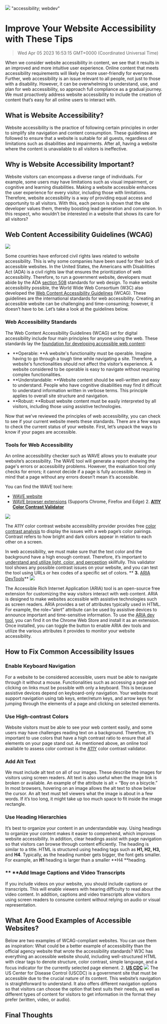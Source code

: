![](https://uploads-ssl.webflow.com/6143afec68f555387049efb3/63ea5b0b37a19b482127e806_WebAccessibility_7b9d1fdc747010c801ee6388834b9d5b_2000.jpeg)
"accessibility; webdev"
# Improve Your Website Accessibility with These Tips
> Wed Apr 05 2023 16:53:15 GMT+0000 (Coordinated Universal Time)

When we consider website accessibility in content, we see that it results in an improved and more intuitive user experience. Online content that meets accessibility requirements will likely be more user-friendly for everyone. Further, web accessibility is an issue relevant to all people, not just to those with a disability. However, it can be overwhelming to understand, use, and plan for web accessibility, so approach full compliance as a gradual journey. We must proactively address website accessibility to include the creation of content that’s easy for all online users to interact with.

## What is Website Accessibility?
Website accessibility is the practice of following certain principles in order to simplify site navigation and content consumption. These guidelines are followed to ensure that a website is suitable for all guests, regardless of limitations such as disabilities and impairments. After all, having a website where the content is unavailable to all visitors is ineffective.

## Why is Website Accessibility Important?
Website visitors can encompass a diverse range of individuals. For example, some users may have limitations such as visual impairment, or cognitive and learning disabilities. Making a website accessible enhances the user experience for every visitor, including those with limitations. Therefore, website accessibility is a way of providing equal access and opportunity to all visitors. With this, each person is shown that the site developer values them, thereby boosting lead generation and conversion. In this respect, who wouldn’t be interested in a website that shows its care for all visitors?

## Web Content Accessibility Guidelines (WCAG)

![](https://uploads-ssl.webflow.com/6143afec68f555387049efb3/63ea5b0c37a19b20e227e80b_image3_306b684056fcc7e92b34ffad4a260867_800.png)

Some countries have enforced civil rights laws related to website accessibility. This is why some companies have been sued for their lack of accessible websites. In the United States, the Americans with Disabilities Act (ADA) is a civil rights law that ensures the prioritization of web accessibility. Therefore, to run a government website, developers must abide by the ADA <a href="https://www.epa.gov/accessibility/what-section-508" target="_blank" rel="noopener noreferrer">section 508</a> standards for web design.
To make website accessibility possible, the World Wide Web Consortium (W3C) also developed the <a href="https://www.w3.org/WAI/standards-guidelines/wcag/" target="_blank" rel="noopener noreferrer">Web Content Accessibility Guidelines</a> (WCAG). These guidelines are the international standards for web accessibility. Creating an accessible website can be challenging and time-consuming; however, it doesn’t have to be. Let’s take a look at the guidelines below.

### Web Accessibility Standards
The Web Content Accessibility Guidelines (WCAG) set for digital accessibility include four main principles for anyone using the web. These standards lay the <a href="https://www.w3.org/TR/WCAG21/" target="_blank" rel="noopener noreferrer">foundation for developing accessible web content</a>:
- **Operable: **A website's functionality must be operable. Imagine having to go through a tough time while navigating a site. Therefore, a website's functionalities should not affect the visitor’s experience. A website considered to be operable is easy to navigate without requiring complex functionalities.
- **Understandable: **Website content should be well-written and easy to understand. People who have cognitive disabilities may find it difficult to understand information written in verbose terms. This principle applies to overall site structure and navigation.
- **Robust: **Robust website content must be easily interpreted by all visitors, including those using assistive technologies.

Now that we’ve reviewed the principles of web accessibility, you can check to see if your current website meets these standards. There are a few ways to check the current status of your website. First, let’s unpack the ways to know if your pages are accessible.

### Tools for Web Accessibility

An online accessibility checker such as WAVE allows you to evaluate your website’s accessibility. The WAVE tool will generate a report showing the page's errors or accessibility problems. However, the evaluation tool only checks for errors; it cannot decide if a page is fully accessible. Keep in mind that a page without any errors doesn’t mean it’s accessible.

You can find the WAVE tool here:
- <a href="https://wave.webaim.org/" target="_blank" rel="noopener noreferrer">WAVE website</a>
- <a href="https://wave.webaim.org/extension/" target="_blank" rel="noopener noreferrer">WAVE browser extensions</a> (Supports Chrome, Firefox and Edge)
      2. **<a href="https://color.a11y.com/?wc3" target="_blank" rel="noopener noreferrer">A11Y Color Contrast Validator</a>**

![](https://uploads-ssl.webflow.com/6143afec68f555387049efb3/63ea5b0c37a19b0f7727e809_image6_475b913196548316e220706c02ad79ed_800.png)

The A11Y color contrast website accessibility provider provides free <a href="https://color.a11y.com/" target="_blank" rel="noopener noreferrer">color contrast analysis</a> to display the issues with a web page’s color pairings. Contrast refers to how bright and dark colors appear in relation to each other on a screen.

In web accessibility, we must make sure that the text color and the background have a high enough contrast. Therefore, it’s important to <a href="https://code.pieces.app/blog/choosing-colors-in-user-interface-design" target="_blank" rel="noopener noreferrer">understand and utilize light, color, and perception</a> skillfully. This validator tool shows any possible contrast issues on your website, and you can test the tool using URLs or hex codes of a specific set of colors.
**    **3.** <a href="https://chrome.google.com/webstore/detail/aria-devtools/dneemiigcbbgbdjlcdjjnianlikimpck?hl=en" target="_blank" rel="noopener noreferrer">ARIA DevTools</a>**
![](https://uploads-ssl.webflow.com/6143afec68f555387049efb3/63ea5b0c37a19b2c3227e80a_image2_5fd862a44ad5844012a2c6171e53ef19_800.png)

The Accessible Rich Internet Application (ARIA) tool is an open-source free extension for customizing the way visitors interact with web content. ARIA is designed to make websites accessible with assistive technologies such as screen readers.
ARIA provides a set of attributes typically used in HTML. For example, the role=”alert” attribute can be used by assistive devices to announce important and time-sensitive information.
To use the <a href="https://chrome.google.com/webstore/detail/aria-devtools/dneemiigcbbgbdjlcdjjnianlikimpck?hl=en" target="_blank" rel="noopener noreferrer">ARIA dev tool</a>, you can find it on the Chrome Web Store and install it as an extension. Once installed, you can toggle the button to enable ARIA dev tools and utilize the various attributes it provides to monitor your website accessibility.

## **How to Fix Common Accessibility Issues**
### Enable Keyboard Navigation
For a website to be considered accessible, users must be able to navigate through it without a mouse. Functionalities such as accessing a page and clicking on links must be possible with only a keyboard. This is because assistive devices depend on keyboard-only navigation. Your website must support navigation using tab keys, enter/return keys, and arrow keys for jumping through the elements of a page and clicking on selected elements.

### Use High-contrast Colors
Website visitors must be able to see your web content easily, and some users may have challenges reading text on a background. Therefore, it’s important to use colors that have a high contrast ratio to ensure that all elements on your page stand out. As mentioned above, an online tool available to assess color contrast is the <a href="https://color.a11y.com/" target="_blank" rel="noopener noreferrer">A11Y</a> color contrast validator.

### Add Alt Text
We must include alt text on all of our images. These describe the images for visitors using screen readers. Alt text is also useful when the image link is broken or available. An example of the attribute is alt = “Boy on a bicycle.” In most browsers, hovering on an image allows the alt text to show below the cursor.
An alt text must tell viewers what the image is about in a few words. If it’s too long, it might take up too much space to fit inside the image rectangle.

### Use Heading Hierarchies
It’s best to organize your content in an understandable way. Using headings to organize your content makes it easier to comprehend, which improves website accessibility. In addition, clear headings assist with page navigation so that visitors can browse through content efficiently.
The heading is similar to a title. HTML is structured using heading tags such as **H1, H2, H3,** and **H4**. Typically, as the heading number gets bigger, the font gets smaller. For example, an **H1** heading is larger than a smaller **H4 **heading.

### ** **Add Image Captions and Video Transcripts
If you include videos on your website, you should include captions or transcripts. This will enable viewers with hearing difficulty to read about the video content. In addition, captions and video transcripts allow visitors using screen readers to consume content without relying on audio or visual representation.

## **What Are Good Examples of Accessible Websites?**
Below are two examples of WCAG-compliant websites. You can use them as inspiration:
What could be a better example of accessibility than the official agency website that wrote the accessibility standards? W3C has everything an accessible website should, including well-structured HTML with clear tags to denote structure, color contrast, simple language, and a focus indicator for the currently selected page element.
     2. **<a href="https://www.cdc.gov/" target="_blank" rel="noopener noreferrer">US CDC</a>**
![](https://uploads-ssl.webflow.com/6143afec68f555387049efb3/63ea5b0d37a19bc18427e80d_image5_ede7d428cfbab31cc3230557cec9a11d_800.png)
The US Center for Disease Control (USCDC)  is a government site that must be accessible due to the crucial nature of its content. This website’s navigation is straightforward to understand. It also offers different navigation options so that visitors can choose the option that best suits their needs, as well as different types of content for visitors to get information in the format they prefer (written, video, or audio).

## Final Thoughts
